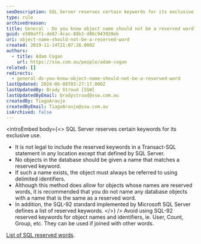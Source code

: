 ```yaml
---
seoDescription: SQL Server reserves certain keywords for its exclusive use, making it essential to avoid using them as object names and identifiers.
type: rule
archivedreason:
title: General - Do you know object name should not be a reserved word?
guid: e500aff1-de87-4cac-88b1-d86c943920eb
uri: object-name-should-not-be-a-reserved-word
created: 2019-11-14T21:07:26.000Z
authors:
  - title: Adam Cogan
    url: https://ssw.com.au/people/adam-cogan
related: []
redirects:
  - general-do-you-know-object-name-should-not-be-a-reserved-word
lastUpdated: 2024-06-08T03:27:17.000Z
lastUpdatedBy: Brady Stroud [SSW]
lastUpdatedByEmail: bradystroud@ssw.com.au
createdBy: TiagoAraujo
createdByEmail: TiagoAraujo@ssw.com.au
isArchived: false
---
```


<introEmbed
  body={<>
SQL Server reserves certain keywords for its exclusive use.

- It is not legal to include the reserved keywords in a Transact-SQL statement in any location except that defined by SQL Server.
- No objects in the database should be given a name that matches a reserved keyword.
- If such a name exists, the object must always be referred to using delimited identifiers.
- Although this method does allow for objects whose names are reserved words, it is recommended that you do not name any database objects with a name that is the same as a reserved word.
- In addition, the SQL-92 standard implemented by Microsoft SQL Server defines a list of reserved keywords.
  </>}
/>
Avoid using SQL-92 reserved keywords for object names and identifiers, ie. User, Count, Group, etc. They can be used if joined with other words.

[List of SQL reserved words](https://www.drupal.org/docs/develop/coding-standards/list-of-sql-reserved-words).
